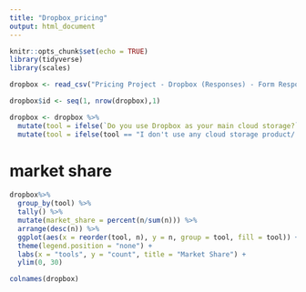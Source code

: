 ```yaml
---
title: "Dropbox_pricing"
output: html_document
---
```


```r
knitr::opts_chunk$set(echo = TRUE)
library(tidyverse)
library(scales)
```

```r
dropbox <- read_csv("Pricing Project - Dropbox (Responses) - Form Responses 1.csv")

dropbox$id <- seq(1, nrow(dropbox),1)
```

```r
dropbox <- dropbox %>%
  mutate(tool = ifelse(`Do you use Dropbox as your main cloud storage?` == 'Yes', "Dropbox", `What cloud storage product do you use mostly?`)) %>%
  mutate(tool = ifelse(tool == "I don't use any cloud storage product/ I only use whatever space my compute have.", "computer", tool)) 
```

# market share
```r
dropbox%>%
  group_by(tool) %>%
  tally() %>% 
  mutate(market_share = percent(n/sum(n))) %>%
  arrange(desc(n)) %>%
  ggplot(aes(x = reorder(tool, n), y = n, group = tool, fill = tool)) + geom_text(aes(label = market_share), hjust = -0.2) + geom_col(alpha = 0.4) + coord_flip() +
  theme(legend.position = "none") +
  labs(x = "tools", y = "count", title = "Market Share") + 
  ylim(0, 30) 

```

```r
colnames(dropbox)
```


